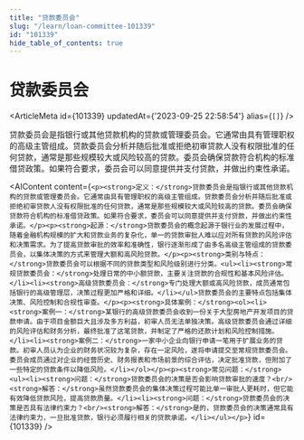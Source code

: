 ```yaml
---
title: "贷款委员会"
slug: "/learn/loan-committee-101339"
id: "101339"
hide_table_of_contents: true
---
```



# 贷款委员会

<ArticleMeta id={101339} updatedAt={'2023-09-25 22:58:54'} alias={`[]`} />
<div className='border-solid border-b border-t-0 my-4 border-[var(--ifm-color-gray-300)]' />

贷款委员会是指银行或其他贷款机构的贷款或管理委员会。它通常由具有管理职权的高级主管组成。贷款委员会分析并随后批准或拒绝初审贷款人没有权限批准的任何贷款，通常是那些规模较大或风险较高的贷款。委员会确保贷款符合机构的标准借贷政策。如果符合要求，委员会可以同意提供并支付贷款，并做出约束性承诺。

<AIContent content={`<p><strong>定义：</strong>贷款委员会是指银行或其他贷款机构的贷款或管理委员会。它通常由具有管理职权的高级主管组成。贷款委员会分析并随后批准或拒绝初审贷款人没有权限批准的任何贷款，通常是那些规模较大或风险较高的贷款。委员会确保贷款符合机构的标准借贷政策。如果符合要求，委员会可以同意提供并支付贷款，并做出约束性承诺。</p><p><strong>起源：</strong>贷款委员会的概念起源于银行业的发展过程中，随着金融机构规模的扩大和贷款业务的复杂化，单一的贷款审批人难以应对所有贷款的风险评估和决策需求。为了提高贷款审批的效率和准确性，银行逐渐形成了由多名高级主管组成的贷款委员会，以集体决策的方式来管理大额和高风险贷款。</p><p><strong>类别与特点：</strong>贷款委员会可以根据不同的贷款类型和风险级别进行分类。<ul><li><strong>常规贷款委员会：</strong>处理日常的中小额贷款，主要关注贷款的合规性和基本风险评估。</li><li><strong>高级贷款委员会：</strong>专门处理大额或高风险贷款，成员通常包括银行的高级管理层，决策过程更加严格和详细。</li></ul>贷款委员会的主要特点包括集体决策、风险控制和合规性审查。</p><p><strong>具体案例：</strong><ol><li><strong>案例一：</strong>某银行的高级贷款委员会收到一份关于大型房地产开发项目的贷款申请。由于项目金额巨大且涉及多方利益，初审人员无法单独决策。高级贷款委员会通过详细的风险评估和财务分析，最终批准了这笔贷款，并制定了严格的还款计划和风险控制措施。</li><li><strong>案例二：</strong>一家中小企业向银行申请一笔用于扩展业务的贷款。初审人员认为企业的财务状况较为复杂，存在一定风险，遂将申请提交至常规贷款委员会。委员会成员通过对企业的经营历史、财务报表和市场前景的综合评估，决定批准贷款，但附加了一些特定的贷款条件以降低风险。</li></ol></p><p><strong>常见问题：</strong><ul><li><strong>问题：</strong>贷款委员会的决策是否会影响贷款审批的速度？<br/><strong>解答：</strong>虽然贷款委员会的集体决策过程可能比单一审批人更耗时，但它能有效降低贷款风险，提高贷款质量。</li><li><strong>问题：</strong>贷款委员会的决策是否具有法律约束力？<br/><strong>解答：</strong>是的，贷款委员会的决策通常具有法律约束力，一旦批准贷款，银行必须履行相关的贷款承诺。</li></ul></p>`} id={101339} />
